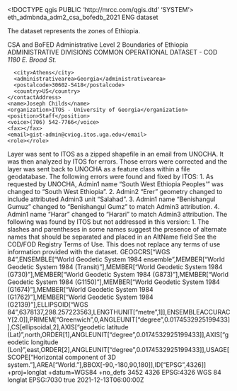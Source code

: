 <!DOCTYPE qgis PUBLIC 'http://mrcc.com/qgis.dtd' 'SYSTEM'>
<qgis version="3.26.0-Buenos Aires">
  <identifier>eth_admbnda_adm2_csa_bofedb_2021</identifier>
  <parentidentifier></parentidentifier>
  <language>ENG</language>
  <type>dataset</type>
  <title>ETHIOPIA: Admin Level 2 Boundaries</title>
  <abstract>The dataset represents the zones of Ethiopia.

CSA and BoFED Administrative Level 2 Boundaries of Ethiopia</abstract>
  <keywords vocabulary="Search keys">
    <keyword>ADMINISTRATIVE DIVISIONS</keyword>
    <keyword>COMMON OPERATIONAL DATASET - COD</keyword>
  </keywords>
  <contact>
    <contactAddress>
      <type></type>
      <address>1180 E. Broad St.</address>
      <city>Athens</city>
      <administrativearea>Georgia</administrativearea>
      <postalcode>30602-5418</postalcode>
      <country>US</country>
    </contactAddress>
    <name>Joseph Childs</name>
    <organization>ITOS - University of Georgia</organization>
    <position>Staff</position>
    <voice>(706) 542-7766</voice>
    <fax></fax>
    <email>gist-admin@cviog.itos.uga.edu</email>
    <role></role>
  </contact>
  <links/>
  <history>Layer was sent to ITOS as a zipped shapefile in an email from UNOCHA. It was then analyzed by ITOS for errors. Those errors were corrected and the layer was sent back to UNOCHA as a feature class within a file geodatabase. The following errors were found and fixed by ITOS: 1. As requested by UNOCHA, Admin1 name "South West Ethiopia Peoples'" was changed to "South West Ethiopia". 2. Admin2 "Erer" geometry changed to include attributed Admin3 unit "Salahad". 3. Admin1 name "Benishangul Gumuz" changed to "Benishangul Gumz" to match Admin3 attribution. 4. Admin1 name "Harar" changed to "Harari" to match Admin3 attribution. The following was found by ITOS but not addressed in this version: 1. The slashes and parentheses in some names suggest the presence of alternate names that should be separated and placed in an AltName field</history>
  <fees></fees>
  <constraints type="Limitations of use">See the COD/FOD Registry Terms of Use. This does not replace any terms of use information provided with the dataset.</constraints>
  <encoding></encoding>
  <crs>
    <spatialrefsys nativeFormat="Wkt">
      <wkt>GEOGCRS["WGS 84",ENSEMBLE["World Geodetic System 1984 ensemble",MEMBER["World Geodetic System 1984 (Transit)"],MEMBER["World Geodetic System 1984 (G730)"],MEMBER["World Geodetic System 1984 (G873)"],MEMBER["World Geodetic System 1984 (G1150)"],MEMBER["World Geodetic System 1984 (G1674)"],MEMBER["World Geodetic System 1984 (G1762)"],MEMBER["World Geodetic System 1984 (G2139)"],ELLIPSOID["WGS 84",6378137,298.257223563,LENGTHUNIT["metre",1]],ENSEMBLEACCURACY[2.0]],PRIMEM["Greenwich",0,ANGLEUNIT["degree",0.0174532925199433]],CS[ellipsoidal,2],AXIS["geodetic latitude (Lat)",north,ORDER[1],ANGLEUNIT["degree",0.0174532925199433]],AXIS["geodetic longitude (Lon)",east,ORDER[2],ANGLEUNIT["degree",0.0174532925199433]],USAGE[SCOPE["Horizontal component of 3D system."],AREA["World."],BBOX[-90,-180,90,180]],ID["EPSG",4326]]</wkt>
      <proj4>+proj=longlat +datum=WGS84 +no_defs</proj4>
      <srsid>3452</srsid>
      <srid>4326</srid>
      <authid>EPSG:4326</authid>
      <description>WGS 84</description>
      <projectionacronym>longlat</projectionacronym>
      <ellipsoidacronym>EPSG:7030</ellipsoidacronym>
      <geographicflag>true</geographicflag>
    </spatialrefsys>
  </crs>
  <extent>
    <spatial crs="EPSG:4326" minz="0" dimensions="2" maxy="14.8454770000000007" miny="3.40667000000000009" minx="32.99179999999999779" maxz="0" maxx="47.98823999999999756"/>
    <temporal>
      <period>
        <start>2021-12-13T06:00:00Z</start>
        <end></end>
      </period>
    </temporal>
  </extent>
</qgis>

